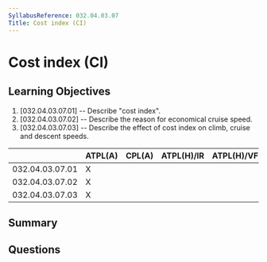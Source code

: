 ```yaml
---
SyllabusReference: 032.04.03.07
Title: Cost index (CI)
---
```


# Cost index (CI)

## Learning Objectives

1. [032.04.03.07.01] -- Describe "cost index".
2. [032.04.03.07.02] -- Describe the reason for economical cruise speed.
3. [032.04.03.07.03] -- Describe the effect of cost index on climb, cruise and
   descent speeds.

|                 | ATPL(A) | CPL(A) | ATPL(H)/IR | ATPL(H)/VFR | CPL(H) | IR  | CBIR(A) |
| --------------- | ------- | ------ | ---------- | ----------- | ------ | --- | ------- |
| 032.04.03.07.01 | X       |        |            |             |        |     |         |
| 032.04.03.07.02 | X       |        |            |             |        |     |         |
| 032.04.03.07.03 | X       |        |            |             |        |     |         |

## Summary

## Questions
